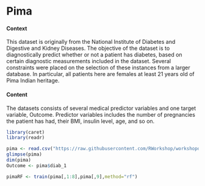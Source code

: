 # Pima

#### Context
This dataset is originally from the National Institute of Diabetes and Digestive and Kidney Diseases. The objective of the dataset is to diagnostically predict whether or not a patient has diabetes, based on certain diagnostic measurements included in the dataset. Several constraints were placed on the selection of these instances from a larger database. In particular, all patients here are females at least 21 years old of Pima Indian heritage.

#### Content
The datasets consists of several medical predictor variables and one target variable, Outcome. Predictor variables includes the number of pregnancies the patient has had, their BMI, insulin level, age, and so on.

```r
library(caret)
library(readr)

pima <- read.csv("https://raw.githubusercontent.com/RWorkshop/workshopdatasets/master/pima.csv")
glimpse(pima)
dim(pima)
Outcome <- pima$diab_1

pimaRF <- train(pima[,1:8],pima[,9],method="rf")
```

